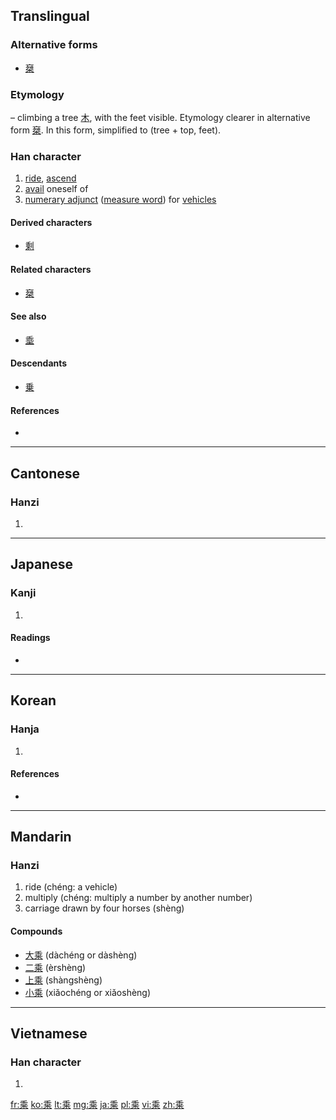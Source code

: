 {{also|乗|椉}}
==Translingual==
{{ja-forms|[[乗]]|乘|乘}}

===Alternative forms===
* [[椉]]

===Etymology===
{{liushu|p}} – climbing a tree [[木]], with the feet visible. Etymology clearer in alternative form [[椉]]. In this form, simplified to {{Han compound|禾|北}} (tree + top, feet).

===Han character===
{{Han char|rn=4|rad=丿|as=09|sn=10|four=2090<sub>1</sub>|canj=竹木中心 (HDLP)|ids=⿻禾北}}

# [[ride]], [[ascend]]
# [[avail]] oneself of
# [[numerary adjunct]] ([[measure word]]) for [[vehicles]]

====Derived characters====
* [[剩]]

====Related characters====
* [[椉]]

====See also====
* [[埀]]

====Descendants====
* [[乗]]

====References====
* {{Han ref|kx=0083.090|dkj=00154|dj=0166.400|hdz=10040.010|uh=4E58|ud=20056|bh=ADBC|bd=44476}}

----

==Cantonese==

===Hanzi===
{{yue-hanzi|jyut=|y=sing4, sing6}}

# {{defn|Cantonese|sort=丿09}}

----

==Japanese==

===Kanji===
{{ja-kanji|grade=|rs=丿09}}

# {{defn|Japanese|sort=丿09}}

====Readings====
* {{ja-readings|on=[[じょう]] (jō), [[しょう]] (shō)|kun=[[のる]] (noru)}}

----

==Korean==

===Hanja===
{{ko-hanja|hangeul=승|rv=seung|mr=sŭng|eumhun=[[타다|탈]]|ehrv=tal|ehmr=t'al|ehy=}}

# {{defn|Korean|sort=丿09}}

====References====
* {{Hanja ref|nav=10257}}

----

==Mandarin==

===Hanzi===
{{cmn-hanzi|pin=[[chéng]] ([[cheng2]]), [[shèng]] ([[sheng4]])|wg=ch'eng<sup>2</sup>, sheng<sup>4</sup>}}

# ride (chéng: a vehicle)
# multiply (chéng: multiply a number by another number)
# carriage drawn by four horses (shèng)

====Compounds====
* [[大乘]] (dàchéng or dàshèng)
* [[二乘]] (èrshèng)
* [[上乘]] (shàngshèng)
* [[小乘]] (xiǎochéng or xiǎoshèng)

----

==Vietnamese==

===Han character===
{{vi-hantu|[[thừa]], [[thặng]], [[thắng]]|rs=丿09}}

# {{defn|Vietnamese|sort=丿09}}

[[fr:乘]]
[[ko:乘]]
[[lt:乘]]
[[mg:乘]]
[[ja:乘]]
[[pl:乘]]
[[vi:乘]]
[[zh:乘]]